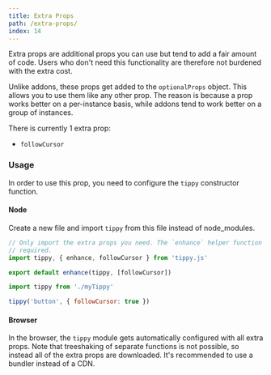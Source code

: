 ```yaml
---
title: Extra Props
path: /extra-props/
index: 14
---
```



Extra props are additional props you can use but tend to add a fair amount of
code. Users who don't need this functionality are therefore not burdened with
the extra cost.

Unlike addons, these props get added to the `optionalProps` object. This allows
you to use them like any other prop. The reason is because a prop works better
on a per-instance basis, while addons tend to work better on a group of
instances.

There is currently 1 extra prop:

- `followCursor`

### Usage

In order to use this prop, you need to configure the `tippy` constructor
function.

#### Node

Create a new file and import `tippy` from this file instead of node_modules.

```js
// Only import the extra props you need. The `enhance` helper function is
// required.
import tippy, { enhance, followCursor } from 'tippy.js'

export default enhance(tippy, [followCursor])
```

```js
import tippy from './myTippy'

tippy('button', { followCursor: true })
```

#### Browser

In the browser, the `tippy` module gets automatically configured with all extra
props. Note that treeshaking of separate functions is not possible, so instead
all of the extra props are downloaded. It's recommended to use a bundler instead
of a CDN.
